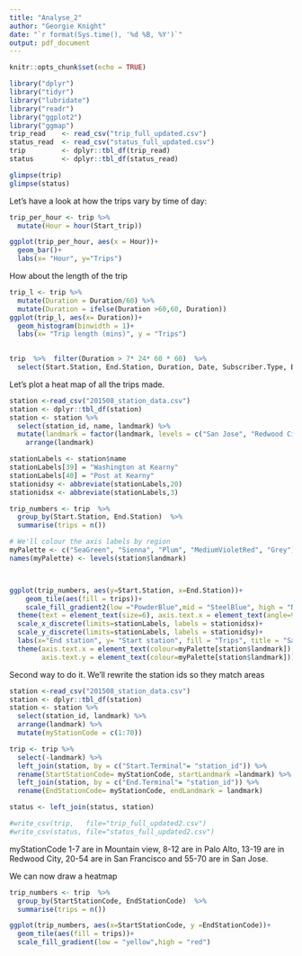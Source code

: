 ---
title: "Analyse_2"
author: "Georgie Knight"
date: "`r format(Sys.time(), '%d %B, %Y')`"
output: pdf_document
---

```{r setup, include=FALSE}
knitr::opts_chunk$set(echo = TRUE)
```
```{r}
library("dplyr")
library("tidyr")
library("lubridate")
library("readr")
library("ggplot2")
library("ggmap")
trip_read    <- read_csv("trip_full_updated.csv")
status_read  <- read_csv("status_full_updated.csv")
trip         <- dplyr::tbl_df(trip_read)
status       <- dplyr::tbl_df(status_read)

glimpse(trip)
glimpse(status)
```

Let's have a look at how the trips vary by time of day:

```{r}
trip_per_hour <- trip %>% 
  mutate(Hour = hour(Start_trip))

ggplot(trip_per_hour, aes(x = Hour))+
  geom_bar()+
  labs(x= "Hour", y="Trips")
```


How about the length of the trip

```{r}
trip_l <- trip %>% 
  mutate(Duration = Duration/60) %>% 
  mutate(Duration = ifelse(Duration >60,60, Duration))
ggplot(trip_l, aes(x= Duration))+
  geom_histogram(binwidth = 1)+
  labs(x= "Trip length (mins)", y = "Trips")
  

trip  %>%  filter(Duration > 7* 24* 60 * 60)  %>% 
  select(Start.Station, End.Station, Duration, Date, Subscriber.Type, Bike..)

```

Let's plot a heat map of all the trips made. 

```{r}
station <-read_csv("201508_station_data.csv")
station <- dplyr::tbl_df(station)
station <- station %>% 
  select(station_id, name, landmark) %>% 
  mutate(landmark = factor(landmark, levels = c("San Jose", "Redwood City", "Mountain View", "Palo Alto", "San Francisco"))) %>% 
    arrange(landmark)

stationLabels <- station$name
stationLabels[39] = "Washington at Kearny"
stationLabels[40] = "Post at Kearny"
stationidsy <- abbreviate(stationLabels,20)
stationidsx <- abbreviate(stationLabels,3)

trip_numbers <- trip  %>% 
  group_by(Start.Station, End.Station)  %>% 
  summarise(trips = n())

# We'll colour the axis labels by region
myPalette <- c("SeaGreen", "Sienna", "Plum", "MediumVioletRed", "Grey")
names(myPalette) <- levels(station$landmark)



ggplot(trip_numbers, aes(y=Start.Station, x=End.Station))+
    geom_tile(aes(fill = trips))+
    scale_fill_gradient2(low ="PowderBlue",mid = "SteelBlue", high = "Navy")+
  theme(text = element_text(size=6), axis.text.x = element_text(angle=90, vjust=1))+
  scale_x_discrete(limits=stationLabels, labels = stationidsx)+
  scale_y_discrete(limits=stationLabels, labels = stationidsy)+
  labs(x="End station", y= "Start station", fill = "Trips", title = "San Jose, Redwood City, Mountain View, Palo Alto, San Francisco")+
  theme(axis.text.x = element_text(colour=myPalette[station$landmark]), 
        axis.text.y = element_text(colour=myPalette[station$landmark]))

```




Second way to do it. We'll rewrite the station ids so they match areas


```{r}
station <-read_csv("201508_station_data.csv")
station <- dplyr::tbl_df(station)
station <- station %>% 
  select(station_id, landmark) %>% 
  arrange(landmark) %>% 
  mutate(myStationCode = c(1:70))

trip <- trip %>% 
  select(-landmark) %>% 
  left_join(station, by = c("Start.Terminal"= "station_id")) %>% 
  rename(StartStationCode= myStationCode, startLandmark =landmark) %>% 
  left_join(station, by = c("End.Terminal"= "station_id")) %>%
  rename(EndStationCode= myStationCode, endLandmark = landmark)

status <- left_join(status, station)

#write_csv(trip,   file="trip_full_updated2.csv")
#write_csv(status, file="status_full_updated2.csv")
```

myStationCode 1-7 are in Mountain view, 8-12 are in Palo Alto, 13-19 are in Redwood City, 20-54 are in San Francisco and 55-70 are in San Jose. 

We can now draw a heatmap
```{r}
trip_numbers <- trip  %>% 
  group_by(StartStationCode, EndStationCode)  %>% 
  summarise(trips = n())

ggplot(trip_numbers, aes(x=StartStationCode, y =EndStationCode))+
  geom_tile(aes(fill = trips))+
  scale_fill_gradient(low = "yellow",high = "red")
```



